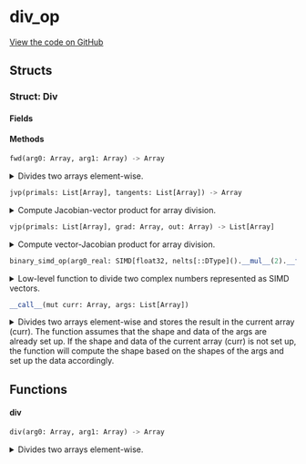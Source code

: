 # div_op



[View the code on GitHub](https://github.com/endia-ai/Endia/tree/nightly/endia/functional/binary_ops/div_op.mojo)

## Structs

### Struct: Div





#### Fields

#### Methods

```python
fwd(arg0: Array, arg1: Array) -> Array
```

<details>
<summary>Divides two arrays element-wise.</summary>

###### Args

- ``arg0``: ``Array``
  The first input array.

- ``arg1``: ``Array``
  The second input array.

###### Returns
- ``Array`` - The element-wise division of arg0 and arg1.

**Examples:**
```python
a = Array([[1, 2], [3, 4]])
b = Array([[5, 6], [7, 8]])
result = div(a, b)
print(result)
```

**This function supports**
- Broadcasting.
- Automatic differentiation (forward and reverse modes).
- Complex valued arguments.


</details>

```python
jvp(primals: List[Array], tangents: List[Array]) -> Array
```

<details>
<summary>Compute Jacobian-vector product for array division.</summary>

###### Args

- ``primals``: ``List[Array]``
  Primal input arrays.

- ``tangents``: ``List[Array]``
  Tangent vectors.

###### Returns
- ``Array`` - Array: Jacobian-vector product.

**Note:**
Implements forward-mode automatic differentiation for division.
The result represents how the output changes with respect to
infinitesimal changes in the inputs along the directions specified by the tangents.

#### See Also:
div_vjp: Reverse-mode autodiff for division.


</details>

```python
vjp(primals: List[Array], grad: Array, out: Array) -> List[Array]
```

<details>
<summary>Compute vector-Jacobian product for array division.</summary>

###### Args

- ``primals``: ``List[Array]``
  Primal input arrays.

- ``grad``: ``Array``
  Gradient of the output with respect to some scalar function.

- ``out``: ``Array``
  The output of the forward pass.

###### Returns
- ``List[Array]`` - List[Array]: Gradients with respect to each input.

**Note:**
Implements reverse-mode automatic differentiation for division.
Returns arrays with shape zero for inputs that do not require gradients.

#### See Also:
div_jvp: Forward-mode autodiff for division.


</details>

```python
binary_simd_op(arg0_real: SIMD[float32, nelts[::DType]().__mul__(2).__floordiv__(2)], arg1_real: SIMD[float32, nelts[::DType]().__mul__(2).__floordiv__(2)], arg0_imag: SIMD[float32, nelts[::DType]().__mul__(2).__floordiv__(2)], arg1_imag: SIMD[float32, nelts[::DType]().__mul__(2).__floordiv__(2)]) -> Tuple[SIMD[float32, nelts[::DType]().__mul__(2).__floordiv__(2)], SIMD[float32, nelts[::DType]().__mul__(2).__floordiv__(2)]]
```

<details>
<summary>Low-level function to divide two complex numbers represented as SIMD vectors.</summary>

###### Args

- ``arg0_real``: ``SIMD[float32, nelts[::DType]().__mul__(2).__floordiv__(2)]``
  The real part of the first complex number.

- ``arg1_real``: ``SIMD[float32, nelts[::DType]().__mul__(2).__floordiv__(2)]``
  The real part of the second complex number.

- ``arg0_imag``: ``SIMD[float32, nelts[::DType]().__mul__(2).__floordiv__(2)]``
  The imaginary part of the first complex number.

- ``arg1_imag``: ``SIMD[float32, nelts[::DType]().__mul__(2).__floordiv__(2)]``
  The imaginary part of the second complex number.

###### Returns
- ``Tuple[SIMD[float32, nelts[::DType]().__mul__(2).__floordiv__(2)], SIMD[float32, nelts[::DType]().__mul__(2).__floordiv__(2)]]`` - The real and imaginary parts of the division of the two complex numbers as a tuple.


</details>

```python
__call__(mut curr: Array, args: List[Array])
```

<details>
<summary>Divides two arrays element-wise and stores the result in the current array (curr). The function assumes that the shape and data of the args are already set up. If the shape and data of the current array (curr) is not set up, the function will compute the shape based on the shapes of the args and set up the data accordingly.</summary>

###### Args

- ``curr``: ``Array``
  The current array, must be mutable.

- ``args``: ``List[Array]``
  The two arrays to divide.


</details>

## Functions

#### **div**

```python
div(arg0: Array, arg1: Array) -> Array
```

<details>
<summary>Divides two arrays element-wise.</summary>

###### Args

- ``arg0``: ``Array``
  The first input array.

- ``arg1``: ``Array``
  The second input array.

###### Returns
- ``Array`` - The element-wise division of the two input arrays.

**Examples:**
```python
a = Array([[1, 2], [3, 4]])
b = Array([[5, 6], [7, 8]])
result = div([a, b])
print(result)
```

**This function supports**
- Broadcasting.
- Automatic differentiation (forward and reverse modes).
- Complex valued arguments.


</details>

